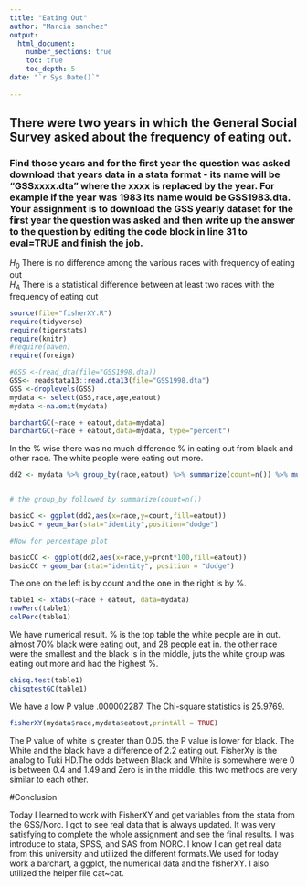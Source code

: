 ```yaml
---
title: "Eating Out"
author: "Marcia sanchez"
output: 
  html_document:
    number_sections: true
    toc: true
    toc_depth: 5
date: "`r Sys.Date()`"    
    
---
```








## There were two years in which the General Social Survey asked about the frequency of eating out.
### Find those years and for the first year the question was asked download that years data in a stata format - its name will be "GSSxxxx.dta" where the xxxx is replaced by the year.  For example if the year was 1983 its name would be GSS1983.dta. Your assignment is to download the GSS yearly dataset for the first year the question was asked and then  write up the answer to the question by editing the  code block in line 31 to eval=TRUE and finish the job. 

$H_0$ There is no difference among the various races with frequency of eating out  
$H_A$ There is a statistical difference between at least two races with the frequency of eating out  


```r
source(file="fisherXY.R")
require(tidyverse)
require(tigerstats)
require(knitr)
#require(haven)
require(foreign)
```

```r
#GSS <-(read_dta(file="GSS1998.dta))
GSS<- readstata13::read.dta13(file="GSS1998.dta")
GSS <-droplevels(GSS)
mydata <- select(GSS,race,age,eatout)
mydata <-na.omit(mydata)

```


```r
barchartGC(~race + eatout,data=mydata)
barchartGC(~race + eatout,data=mydata, type="percent")

```


In the % wise there was no much difference % in eating out from black and other race. The white people were eating out more.  




```r
dd2 <- mydata %>% group_by(race,eatout) %>% summarize(count=n()) %>% mutate(prcnt=count/sum(count))


# the group_by followed by summarize(count=n())

basicC <- ggplot(dd2,aes(x=race,y=count,fill=eatout))
basicC + geom_bar(stat="identity",position="dodge")

#Now for percentage plot

basicCC <- ggplot(dd2,aes(x=race,y=prcnt*100,fill=eatout)) 
basicCC + geom_bar(stat="identity", position = "dodge")
```


The one on the left is by count and the one in the right is by %. 
```r
table1 <- xtabs(~race + eatout, data=mydata)
rowPerc(table1)
colPerc(table1)
```

We have numerical result. % is the top table the white people are in out. almost 70% black were eating out, and 28 people eat in. the other race were the smallest and the black is in the middle, juts the white group was eating out more and had the highest %.


```r
chisq.test(table1)
chisqtestGC(table1)
```

We have a low P value .000002287. The Chi-square statistics is 25.9769.

```r
fisherXY(mydata$race,mydata$eatout,printAll = TRUE)
```
The P value of white is greater than 0.05. the P value is lower for black. The White and the black have a difference of 2.2 eating out. FisherXy is the analog  to Tuki HD.The odds between Black and White is somewhere were 0 is between 0.4 and 1.49 and Zero is in the middle. this two methods are very similar to each other.

#Conclusion

Today I learned to work with FisherXY and get variables from the stata from the GSS/Norc. I got to see real data that is always updated. It was very satisfying to complete the whole assignment and see the final results. I was introduce to stata, SPSS, and SAS from NORC. I know I can get real data from this university and utilized the different formats.We used for today work a barchart, a ggplot, the numerical data and the fisherXY. I also utilized the helper file cat~cat.   
